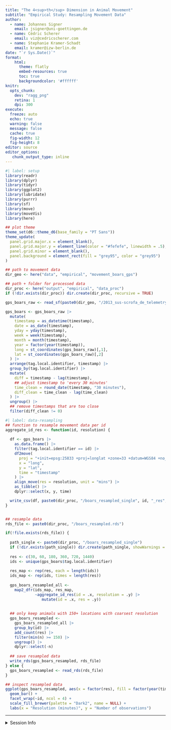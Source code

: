 ```yaml
---
title: "The 4<sup>th</sup> Dimension in Animal Movement"
subtitle: "Empirical Study: Resampling Movement Data"
author:
  - name: Johannes Signer
    email: jsigner@uni-goettingen.de
  - name: Cédric Scherer
    email: viz@cedricscherer.com
  - name: Stephanie Kramer-Schadt
    email: kramer@izw-berlin.de
date: "`r Sys.Date()`"
format:
    html: 
      theme: flatly
      embed-resources: true
      toc: true
      backgroundcolor: '#ffffff'
knitr:
  opts_chunk:    
    dev: "ragg_png"
    retina: 1
    dpi: 300
execute:
  freeze: auto
  echo: true
  warning: false
  message: false
  cache: true
  fig-width: 12
  fig-height: 8
editor: source
editor_options:
   chunk_output_type: inline
---
```


```r
#| label: setup
library(readr) 
library(dplyr) 
library(tidyr) 
library(ggplot2)
library(lubridate)
library(purrr)
library(sf) 
library(move)
library(moveVis)
library(here)

## plot theme
theme_set(d6::theme_d6(base_family = "PT Sans"))
theme_update(
  panel.grid.major.x = element_blank(),
  panel.grid.major.y = element_line(color = "#fefefe", linewidth = .5),
  panel.grid.minor = element_blank(),
  panel.background = element_rect(fill = "grey95", color = "grey95")
)

## path to movement data
dir_geo <- here("data", "empirical", "movement_boars_gps")

## path + folder for processed data
dir_proc <- here("output", "empirical", "data_proc")
if (!dir.exists(dir_proc)) dir.create(dir_proc, recursive = TRUE)
```


```r
gps_boars_raw <- read_sf(paste0(dir_geo, "/2013_sus-scrofa_de_telemetry_stillfried.gpkg"))

gps_boars <- gps_boars_raw |> 
  mutate(
    timestamp = as_datetime(timestamp),
    date = as_date(timestamp),
    yday = yday(timestamp),
    week = week(timestamp),
    month = month(timestamp),
    year = factor(year(timestamp)),
    long = st_coordinates(gps_boars_raw)[,1],
    lat = st_coordinates(gps_boars_raw)[,2]
  ) |> 
  arrange(tag.local.identifier, timestamp) |>
  group_by(tag.local.identifier) |> 
  mutate(
    diff = timestamp - lag(timestamp),
    ## adjust timestamp to 'every 30 minutes'
    time_clean = round_date(timestamp, "30 minutes"),
    diff_clean = time_clean - lag(time_clean)
  ) |> 
  ungroup() |> 
  ## remove timestamps that are too close
  filter(diff_clean != 0) 
```

```r
#| label: data-resampling
## function to resample movement data per id
aggregate_id_res <- function(id, resolution) {
  
  df <- gps_boars |> 
    as.data.frame() |> 
    filter(tag.local.identifier == id) |> 
    df2move(
      proj = "+init=epsg:25833 +proj=longlat +zone=33 +datum=WGS84 +no_defs +ellps=WGS84 +towgs84=0,0,0", 
      x = "long", 
      y = "lat", 
      time = "timestamp"
    ) |> 
    align_move(res = resolution, unit = "mins") |> 
    as_tibble() |> 
    dplyr::select(x, y, time)

  write_csv(df, paste0(dir_proc, "/boars_resampled_single", id, "_res", resolution, ".csv"))
}


## resample data
rds_file <- paste0(dir_proc, "/boars_resampled.rds")

if(!file.exists(rds_file)) {
  
  path_single <- paste0(dir_proc, "/boars_resampled_single")
  if (!dir.exists(path_single)) dir.create(path_single, showWarnings = TRUE, recursive = TRUE)
  
  res <- c(30, 60, 180, 360, 720, 1440)
  ids <- unique(gps_boars$tag.local.identifier)
  
  res_map <- rep(res, each = length(ids))
  ids_map <- rep(ids, times = length(res))
  
  gps_boars_resampled_all <- 
    map2_dfr(ids_map, res_map, 
             ~aggregate_id_res(id = .x, resolution = .y) |> 
                mutate(id = .x, res = .y))
  
  
  ## only keep animals with 150+ locations with coarsest resolution
  gps_boars_resampled <-
    gps_boars_resampled_all |> 
    group_by(id) |> 
    add_count(res) |> 
    filter(min(n) >= 150) |> 
    ungroup() |> 
    dplyr::select(-n)
  
  ## save resampled data
  write_rds(gps_boars_resampled, rds_file)
} else {
  gps_boars_resampled <- read_rds(rds_file)
}

## inspect resampled data
ggplot(gps_boars_resampled, aes(x = factor(res), fill = factor(year(time)))) +
  geom_bar() +
  facet_wrap(~id, ncol = 4) +
  scale_fill_brewer(palette = "Dark2", name = NULL) +
  labs(x = "Resolution (minutes)", y = "Number of observations")
```

***

<details><summary>Session Info</summary>

```r
#| label: session-info
devtools::session_info()
```

</details>

